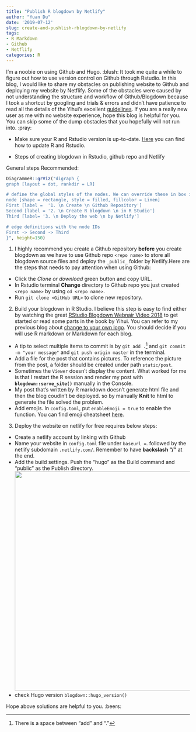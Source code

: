 ```yaml
---
title: "Publish R blogdown by Netlify"
author: "Yuan Du"
date: '2019-07-12'
slug: create-and-pushlish-rblogdown-by-netlify
tags:
- R Markdown
- Github
- Netflify
categories: R
---
```

I'm a noobie on using Github and Hugo. :blush: It took me quite a while to figure out how to use version control on Github through Rstudio. In this blog, I would like to share my obstacles on publishing website to Github and deploying my website by Netflify. Some of the obstacles were caused by not understanding the structure and workflow of Github/Blogdown because I took a shortcut by googling and trials & errors and didn't have patience to read all the details of the Yihui's excellent [guidelines](https://bookdown.org/yihui/blogdown/). If you are a really new user as me with no website experience, hope this blog is helpful for you. You can skip some of the dump obstacles that you hopefully will not run into. :pray:


- Make sure your R and Rstudio version is up-to-date. [Here](https://bootstrappers.umassmed.edu/bootstrappers-courses/courses/rCourse/Additional_Resources/Updating_R.html) you can find how to update R and Rstudio.

- Steps of creating blogdown in Rstudio, github repo and Netlify

General steps Recommended:
```r
DiagrammeR::grViz("digraph {
graph [layout = dot, rankdir = LR]

# define the global styles of the nodes. We can override these in box if we wish
node [shape = rectangle, style = filled, fillcolor = Linen]
First [label =  '1. \n Create \n Github Repository']
Second [label = '2. \n Create R blogdown \n in R Studio']
Third [label= '3. \n Deploy the web \n by Netlify']

# edge definitions with the node IDs
First -> Second -> Third
}", height=150)
```

1. I highly recommend you create a Github repository **before** you create blogdown as we have to use Github repo `<repo name>` to store all blogdown source files and deploy the `_public_` folder by Netlify.Here are the steps that needs to pay attention when using Github:

  + Click the _Clone or download_ green button and copy URL.
  + In Rstudio terminal **Change** directory to Github repo you just created `<repo name>` by using `cd <repo name>`.
  + Run `git clone <GitHub URL>` to clone new repository.
  
2. Build your blogdown in R Studio. I believe this step is easy to find either by watching the great [RStudio Blogdown Webnair Video 2018](https://resources.rstudio.com/wistia-rstudio-conf-2018-2/create-and-maintain-websites-with-r-markdown-and-blogdown-yihui-xie-2) to get started or read some parts in the book by Yihui. You can refer to my previous blog about [change to your own logo](https://yuandu.netlify.com/2019/07/07/create-your-own-logo/). You should decide if you will use R markdown or Markdown for each blog.
  + A tip to select multiple items to commit is by `git add .`^[There is a space between "add" and "."] and `git commit -m "your message"` and `git push origin master` in the terminal.
  + Add a file for the post that contains pictures. To reference the picture from the post, a folder should be created under path `static/post`.
  + Sometimes the `Viewer` doesn't display the content. What worked for me is that I restart the R session and render my post with **`blogdown::serve_site()`** manually in the Console.
  + My post that's written by R markdown doesn't generate html file and then the blog coudln't be deployed. so by manually **Knit** to html to generate the file solved the problem.
  + Add emojis. In `config.toml`, put `enableEmoji = true` to enable the function. You can find emoji cheatsheet [here](https://www.webfx.com/tools/emoji-cheat-sheet/).
  
3. Deploy the website on netlify for free requires below steps:
  + Create a netlify account by linking with Github
  + Name your website in `config.toml` file under `baseurl =`. followed by the netlify subdomain `.netlify.com/`. Remember to have **backslash "/"** at the end. 
  + Add the build settings. Push the "hugo" as the Build command and "public" as the Publish directory.
  ![](/post/2019-07-12-create-and-pushlish-rblogdown-by-netlify_files/NetlifySet.png){width=800px height=600px}
  + check Hugo version `blogdown::hugo_version()`

Hope above solutions are helpful to you. :beers: